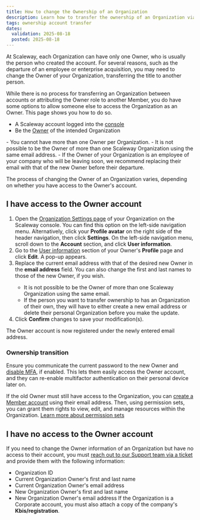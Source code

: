 ```yaml
---
title: How to change the Ownership of an Organization
description: Learn how to transfer the ownership of an Organization via the Scaleway console.
tags: ownership account transfer
dates:
  validation: 2025-08-18
  posted: 2025-08-18
---
```


At Scaleway, each Organization can have only one Owner, who is usually the person who created the account.
For several reasons, such as the departure of an employee or enterprise acquisition, you may need to change the Owner of your Organization, transferring the title to another person.

While there is no process for transferring an Organization between accounts or attributing the Owner role to another Member, you do have some options to allow someone else to access the Organization as an Owner. This page shows you how to do so.

<Requirements />

- A Scaleway account logged into the [console](https://account.scaleway.com/?service=elements)
- Be the [Owner](/iam/concepts/#owner) of the intended Organization

<Message type="important">
  - You cannot have more than one Owner per Organization.
  - It is not possible to be the Owner of more than one Scaleway Organization using the same email address.
  - If the Owner of your Organization is an employee of your company who will be leaving soon, we recommend replacing their email with that of the new Owner before their departure.
</Message>

The process of changing the Owner of an Organization varies, depending on whether you have access to the Owner's account.

## I have access to the Owner account

1. Open the [Organization Settings page](https://console.scaleway.com/settings/organization) of your Organization on the Scaleway console. You can find this option on the left-side navigation menu.
  Alternatively, click your **Profile avatar** on the right side of the header navigation, then click **Settings**. On the left-side navigation menu, scroll down to the **Account** section, and click **User information**.
2. Go to the [User information](https://console.scaleway.com/settings/account/profile#profile-information) section of your Owner's **Profile** page and click **Edit**. A pop-up appears.
3. Replace the current email address with that of the desired new Owner in the **email address** field.
  You can also change the first and last names to those of the new Owner, if you wish.
    <Message type="important">
      - It is not possible to be the Owner of more than one Scaleway Organization using the same email.
      - If the person you want to transfer ownership to has an Organization of their own, they will have to either create a new email address or delete their personal Organization before you make the update.
    </Message>
4. Click **Confirm** changes to save your modification(s).

  The Owner account is now registered under the newly entered email address.

### Ownership transition
Ensure you communicate the current password to the new Owner and [disable MFA](/account/how-to/use-2fa/#how-to-disable-mfa), if enabled. This lets them easily access the Owner account, and they can re-enable multifactor authentication on their personal device later on.

If the old Owner must still have access to the Organization, you can [create a Member account](/iam/how-to/manage-members/#how-to-create-a-member) using their email address.
Then, using permission sets, you can grant them rights to view, edit, and manage resources within the Organization. [Learn more about permission sets](/iam/reference-content/permission-sets/#scoped-by-project)

## I have no access to the Owner account

If you need to change the Owner information of an Organization but have no access to their account, you must [reach out to our Support team via a ticket](https://console.scaleway.com/support/tickets/create) and provide them with the following information:

- Organization ID
- Current Organization Owner's first and last name
- Current Organization Owner's email address
- New Organization Owner's first and last name
- New Organization Owner's email address
  If the Organization is a Corporate account, you must also attach a copy of the company's **Kbis/registration**.